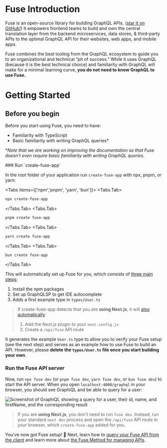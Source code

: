 
# Fuse Introduction

Fuse is an open-source library for building GraphQL APIs. ([star it on GitHub!](https://github.com/StellateHQ/fuse)) It empowers frontend teams to build and own the central translation layer from the backend microservices, data stores, & third-party APIs to the optimal GraphQL API for their websites, web apps, and mobile apps.

Fuse combines the best tooling from the GraphQL ecosystem to guide you to an organizational and technical “pit of success.” While it uses GraphQL (because it is the best technical choice) and familiarity with GraphQL will make for a minimal learning curve, **you do not need to know GraphQL to use Fuse.**

# Getting Started

## Before you begin

Before you start using Fuse, you need to have:

- Familiarity with TypeScript
- Basic familiarity with writing GraphQL queries*

\**Note that we are working on improving the documentation so that Fuse doesn't even require basic familiarity with writing GraphQL queries.*

<Steps>
### Run `create-fuse-app`

In the root folder of your application run `create-fuse-app` with npx, pnpm, or yarn:

<Tabs items={['npm','pnpm',  'yarn', 'bun']}>
  <Tabs.Tab>
  
```sh
npx create-fuse-app
```
  </Tabs.Tab>
  <Tabs.Tab>
  
```sh
pnpm create fuse-app
```
  </Tabs.Tab>
  <Tabs.Tab>
  
```sh
yarn create fuse-app
```
  </Tabs.Tab>
  <Tabs.Tab>
  
```sh
bun create fuse-app
```
  </Tabs.Tab>
</Tabs>

This will automatically set up Fuse for you, which consists of [three main steps](/docs/setting-fuse-up-manually):

1. Install the npm packages
1. Set up GraphQLSP to get IDE autocomplete
1. Adds a first example type in `types/User.ts`

> If create-fuse-app detects that you are **using Next.js**, it will [also automatically](/docs/setting-fuse-up-manually/nextjs):
>
> 1. Add the Next.js plugin to your `next.config.js`
> 1. Create a `/api/fuse` API route

It generates the example `User.ts` type to allow you to verify your Fuse setup (see the next step) and serves as an example how to use Fuse to build an API. However, please **delete the `types/User.ts` file once you start building your own**.

### Run the Fuse API server

Now, run `npx fuse dev` (or `pnpm fuse dev`, `yarn fuse dev`, or `bun fuse dev`) to start the API server. When you open `localhost:4000/graphql` in your browser, you should see GraphiQL and be able to query for a user:

![Screenshot of GraphiQL showing a query for a user, their id, name, and firstName, and the corresponding result](https://gist.github.com/assets/7525670/6c0d9a7a-901e-4e65-aaad-8f66081afbef)

> If you are **using Next.js**, you don't need to run `fuse dev`. Instead, run your standard `next dev` process and open the `/api/fuse` API route in your browser, which `create-fuse-app` added for you.

</Steps>

You've now got Fuse setup! 🎉 Next, learn how to [query your Fuse API from the client](/docs/client) and learn more about [the Fuse Method for managing APIs](/docs/fuse-method).